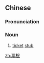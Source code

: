 ==Chinese==
{{zh-forms}}

===Pronunciation===
{{zh-pron
|m=piàogēn,er=y
|c=piu3 gan1
|mn=qz,tp,xm:phiò-kun/kh,zz:phiò-kin
|cat=n
}}

===Noun===
{{zh-noun}}

# [[ticket]] [[stub]]

[[zh:票根]]